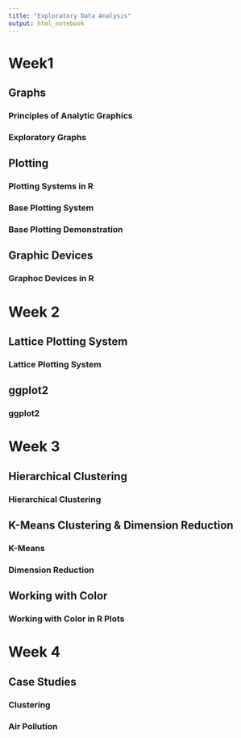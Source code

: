 ```yaml
---
title: "Exploratory Data Analysis"
output: html_notebook
---
```


# Week1
## Graphs
### Principles of Analytic Graphics
### Exploratory Graphs
## Plotting
### Plotting Systems in R
### Base Plotting System
### Base Plotting Demonstration
## Graphic Devices
### Graphoc Devices in R

# Week 2
## Lattice Plotting System
### Lattice Plotting System
## ggplot2
### ggplot2

# Week 3
## Hierarchical Clustering
### Hierarchical Clustering
## K-Means Clustering & Dimension Reduction
### K-Means
### Dimension Reduction
## Working with Color
### Working with Color in R Plots

# Week 4
## Case Studies
### Clustering
### Air Pollution

















